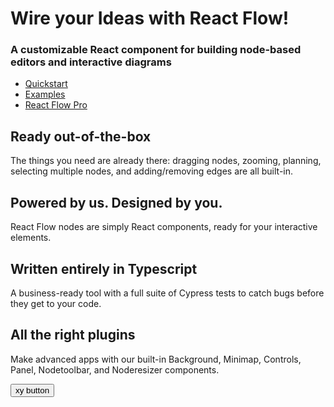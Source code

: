 # Wire your Ideas with React Flow!

### A customizable React component for building node-based editors and interactive diagrams

- [Quickstart](/react-flow/docs)
- [Examples](/react-flow/examples)
- [React Flow Pro](/react-flow/pro)

## Ready out-of-the-box

The things you need are already there: dragging nodes, zooming, planning, selecting multiple nodes, and adding/removing edges are all built-in.

## Powered by us. Designed by you.

React Flow nodes are simply React components, ready for your interactive elements.

## Written entirely in Typescript

A business-ready tool with a full suite of Cypress tests to catch bugs before they get to your code.

## All the right plugins

Make advanced apps with our built-in Background, Minimap, Controls, Panel, Nodetoolbar, and Noderesizer components.


<Button>xy button</Button>
